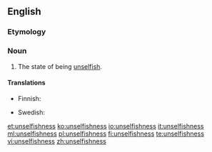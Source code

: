 ==English==

===Etymology===
{{suffix|unselfish|ness|lang=en}}

===Noun===
{{en-noun|~|es}}

# The state of being [[unselfish]].

====Translations====
{{trans-top|the state of being unselfish}}
* Finnish: {{t|fi|epäitsekkyys}}
{{trans-mid}}
* Swedish: {{t|sv|oegennytta|c}}
{{trans-bottom}}

[[et:unselfishness]]
[[ko:unselfishness]]
[[io:unselfishness]]
[[it:unselfishness]]
[[ml:unselfishness]]
[[pl:unselfishness]]
[[fi:unselfishness]]
[[te:unselfishness]]
[[vi:unselfishness]]
[[zh:unselfishness]]